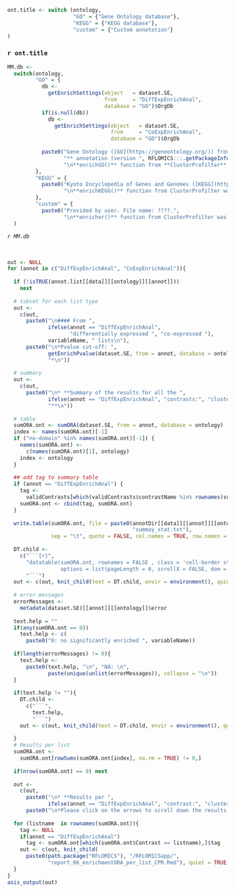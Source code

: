 
```r

ont.title <- switch (ontology,
                     "GO" = {"Gene Ontology database"},
                     "KEGG" = {"KEGG database"},
                     "custom" = {"Custom annotation"}
)
```

### `r ont.title` {.tabset .tabset-fade .tabset-pills}

```r

MM.db <- 
  switch(ontology,
         "GO" = {
           db <- 
             getEnrichSettings(object   = dataset.SE, 
                               from     = "DiffExpEnrichAnal", 
                               database = "GO")$OrgDb
           if(is.null(db))
             db <- 
               getEnrichSettings(object   = dataset.SE, 
                                 from     = "CoExpEnrichAnal", 
                                 database = "GO")$OrgDb
           
           paste0("Gene Ontology ([GO](https://geneontology.org/)) from **", db, 
                  "** annotation (version ", RFLOMICS:::.getPackageInfo(rflomics.MAE, db),").",
                  "\n**enrichGO()** function from **ClusterProfilter** was used.")
         },
         "KEGG" = {
           paste0("Kyoto Encyclopedia of Genes and Genomes ([KEGG](https://www.genome.jp/kegg/)).",
                  "\n**enrichKEGG()** function from ClusterProfilter was used.")
         },
         "custom" = {
           paste0("Provided by user. File name: ????.",
                  "\n**enricher()** function from ClusterProfilter was used.")}
  )

```

*`r MM.db`*

<br>

```r

out <- NULL
for (annot in c("DiffExpEnrichAnal", "CoExpEnrichAnal")){
  
  if (!isTRUE(annot.list[[data]][[ontology]][[annot]]))
    next
  
  # tabset for each list type
  out <- 
    c(out, 
      paste0("\n#### From ",
             ifelse(annot == "DiffExpEnrichAnal", 
                    "differentially expressed ", "co-expressed "), 
             variableName, " lists\n"),
      paste0("\n*Pvalue cut-off: ",
             getEnrichPvalue(dataset.SE, from = annot, database = ontology),
             "*\n"))
  
  # summary
  out <- 
    c(out, 
      paste0("\n* **Summary of the results for all the ",
             ifelse(annot == "DiffExpEnrichAnal", "contrasts:", "clusters:"),
             "**\n"))
  
  # table
  sumORA.ont <- sumORA(dataset.SE, from = annot, database = ontology)
  index <- names(sumORA.ont)[-1]
  if ("no-domain" %in% names(sumORA.ont)[-1]) {
    names(sumORA.ont) <- 
      c(names(sumORA.ont)[1], ontology)
    index <- ontology
  }
  
  ## add tag to summary table 
  if (annot == "DiffExpEnrichAnal") {
    tag <- 
      validContrasts[which(validContrasts$contrastName %in% rownames(sumORA.ont)),]$tag
    sumORA.ont <- cbind(tag, sumORA.ont)
  }
  
  write.table(sumORA.ont, file = paste0(annotDir[[data]][[annot]][[ontology]], 
                                        "summay_stat.txt"),
              sep = "\t", quote = FALSE, col.names = TRUE, row.names = FALSE)
  
  DT.child <-  
    c("```{r}",
      "datatable(sumORA.ont, rownames = FALSE , class = 'cell-border stripe',
                 options = list(pageLength = 6, scrollX = FALSE, dom = 'tip'))",
      "```")
  out <- c(out, knit_child(text = DT.child, envir = environment(), quiet=TRUE))
  
  # error messages
  errorMessages <- 
    metadata(dataset.SE)[[annot]][[ontology]]$error
  
  text.help = ""
  if(any(sumORA.ont == 0))
    text.help <- c(
      paste0("0: no significantly enriched ", variableName))
  
  if(length(errorMessages) != 0){
    text.help <- 
      paste0(text.help, "\n", "NA: \n", 
             paste(unique(unlist(errorMessages)), collapse = "\n"))
  }
  
  if(text.help != ""){
    DT.child <-  
      c("```",
        text.help,
        "```")
    out <- c(out, knit_child(text = DT.child, envir = environment(), quiet=TRUE))
    
  }
  # Results per list
  sumORA.ont <- 
    sumORA.ont[rowSums(sumORA.ont[index], na.rm = TRUE) != 0,]
  
  if(nrow(sumORA.ont) == 0) next
  
  out <- 
    c(out, 
      paste0("\n* **Results per ",
             ifelse(annot == "DiffExpEnrichAnal", "contrast:", "cluster:"), "**\n"),
      paste0("\n*Please click on the arrows to scroll down the results and click on the figure to zoom*\n"))
  
  for (listname  in rownames(sumORA.ont)){
    tag <- NULL
    if(annot == "DiffExpEnrichAnal")
      tag <- sumORA.ont[which(sumORA.ont$Contrast == listname),]$tag
    out <- c(out, knit_child(
      paste0(path.package("RFLOMICS"), "/RFLOMICSapp/",
             "report_06_enrichmentORA_per_list_CPR.Rmd"), quiet = TRUE))
  }
}
asis_output(out)

```
